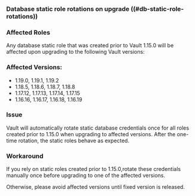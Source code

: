 ### Database static role rotations on upgrade ((#db-static-role-rotations))

### Affected Roles
Any database static role that was created prior to Vault 1.15.0 will be affected upon upgrading to the following Vault versions:

### Affected Versions:
- 1.19.0, 1.19.1, 1.19.2
- 1.18.5, 1.18.6, 1.18.7, 1.18.8
- 1.17.12, 1.17.13, 1.17.14, 1.17.15
- 1.16.16, 1.16.17, 1.16.18, 1.16.19

### Issue
Vault will automatically rotate static database credentials once for all roles created prior to 1.15.0 when upgrading to affected versions. After the one-time rotation, the static roles behave as expected.

### Workaround
If you rely on static roles created prior to 1.15.0,rotate these credentials manually once before upgrading to one of the affected versions.

Otherwise, please avoid affected versions until fixed version is released. 

